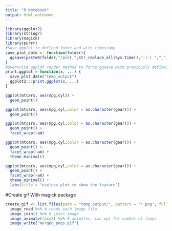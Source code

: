 ---
title: "R Notebook"
output: html_notebook
---



```{r  }
library(ggplot2)
library(stringr)
library(magick)
library(purrr)
#Save ggplot in defined foder and with timestamp
save_plot_date <- function(folder){
  ggsave(paste0(folder,"/plot_",str_replace_all(Sys.time(),":|-| ","_"),".png"))
}
#Overwrite ggplot render method to force ggsave with previously defined function
print.ggplot = function(x, ...) {
  save_plot_date("temp_output")
  ggplot2:::print.ggplot(x, ...)
}

```
```{r}
ggplot(mtcars, aes(mpg,cyl)) + 
  geom_point()
```


```{r}
ggplot(mtcars, aes(mpg,cyl,color = as.character(gear))) +
  geom_point()
```


```{r}
ggplot(mtcars, aes(mpg,cyl,color = as.character(gear))) +
  geom_point() +
  facet_wrap(~am)
```



```{r}
ggplot(mtcars, aes(mpg,cyl,color = as.character(gear))) +
  geom_point() +
  facet_wrap(~am) +
  theme_minimal()
```


```{r}
ggplot(mtcars, aes(mpg,cyl,color = as.character(gear))) +
  geom_point() +
  facet_wrap(~am) +
  theme_minimal() +
  labs(title = "useless plot to show the feature")
```

#Create gif
With magick package

```{r}
create_gif <- list.files(path = "temp_output/", pattern = "*.png", full.names = T) %>% 
  image_read %>% # reads each image file
  image_join() %>% # joins image
  image_animate(fps=2) %>% # animates, can opt for number of loops
  image_write("merged_pngs.gif")
```

